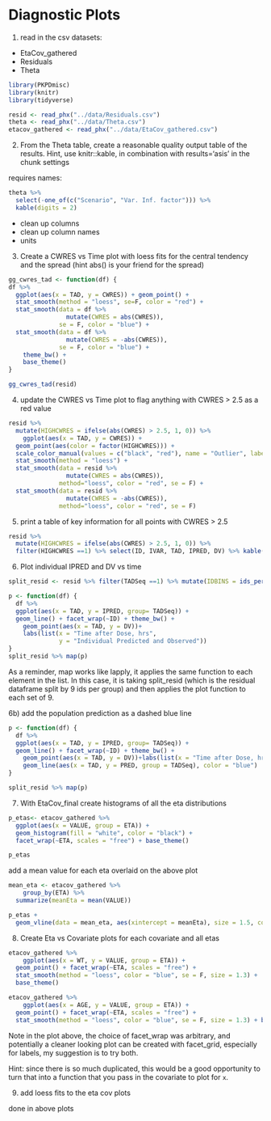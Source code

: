 # Diagnostic Plots

1) read in the csv datasets:

* EtaCov_gathered
* Residuals
* Theta

```r
library(PKPDmisc)
library(knitr)
library(tidyverse)
```

```r
resid <- read_phx("../data/Residuals.csv")
theta <- read_phx("../data/Theta.csv")
etacov_gathered <- read_phx("../data/EtaCov_gathered.csv")
```

2) From the Theta table, create a reasonable quality output table of the results.
Hint, use knitr::kable, in combination with results='asis' in the chunk settings

requires names:

```r
theta %>% 
  select(-one_of(c("Scenario", "Var. Inf. factor"))) %>% 
  kable(digits = 2)
```


* clean up columns
* clean up column names
* units

3) Create a CWRES vs Time plot with loess fits for the central tendency and the spread (hint abs() is your friend for the spread)

```r
gg_cwres_tad <- function(df) {
df %>%
  ggplot(aes(x = TAD, y = CWRES)) + geom_point() +
  stat_smooth(method = "loess", se=F, color = "red") +
  stat_smooth(data = df %>%
                mutate(CWRES = abs(CWRES)), 
              se = F, color = "blue") +
  stat_smooth(data = df %>%
                mutate(CWRES = -abs(CWRES)), 
              se = F, color = "blue") +
    theme_bw() +
    base_theme()
}

```



```r
gg_cwres_tad(resid)
```





4) update the CWRES vs Time plot to flag anything with CWRES > 2.5 as a red value
```r

resid %>% 
  mutate(HIGHCWRES = ifelse(abs(CWRES) > 2.5, 1, 0)) %>%
    ggplot(aes(x = TAD, y = CWRES)) +
  geom_point(aes(color = factor(HIGHCWRES))) +
  scale_color_manual(values = c("black", "red"), name = "Outlier", labels = c("not outlier", "outlier")) +
  stat_smooth(method = "loess") +
  stat_smooth(data = resid %>%
                mutate(CWRES = abs(CWRES)), 
              method="loess", color = "red", se = F) +
  stat_smooth(data = resid %>%
                mutate(CWRES = -abs(CWRES)), 
              method="loess", color = "red", se = F) 

```

5) print a table of key information for all points with CWRES > 2.5

```r
resid %>% 
  mutate(HIGHCWRES = ifelse(abs(CWRES) > 2.5, 1, 0)) %>%
  filter(HIGHCWRES ==1) %>% select(ID, IVAR, TAD, IPRED, DV) %>% kable(digits = 2)
```


6) Plot individual IPRED and DV vs time

```r
split_resid <- resid %>% filter(TADSeq ==1) %>% mutate(IDBINS = ids_per_plot(ID, 9)) %>% split(.[["IDBINS"]])

p <- function(df) {
  df %>%
  ggplot(aes(x = TAD, y = IPRED, group= TADSeq)) +
  geom_line() + facet_wrap(~ID) + theme_bw() +
    geom_point(aes(x = TAD, y = DV))+
    labs(list(x = "Time after Dose, hrs",
              y = "Individual Predicted and Observed")) 
}
split_resid %>% map(p)
```

As a reminder, map works like lapply, it applies the same function to each element in the list. In this case, it is taking split_resid (which is the residual dataframe split by 9 ids per group) and then applies the plot function to each set of 9.


6b) add the population prediction as a dashed blue line

```r

p <- function(df) {
  df %>%
  ggplot(aes(x = TAD, y = IPRED, group= TADSeq)) +
  geom_line() + facet_wrap(~ID) + theme_bw() +
    geom_point(aes(x = TAD, y = DV))+labs(list(x = "Time after Dose, hrs", y = "Individual Predicted and Observed")) +
    geom_line(aes(x = TAD, y = PRED, group = TADSeq), color = "blue")
}

split_resid %>% map(p)
```

7) With EtaCov_final create histograms of all the eta distributions

```r

p_etas<- etacov_gathered %>%
  ggplot(aes(x = VALUE, group = ETA)) + 
  geom_histogram(fill = "white", color = "black") + 
  facet_wrap(~ETA, scales = "free") + base_theme()

p_etas
```

add a mean value for each eta overlaid on the above plot
```r
mean_eta <- etacov_gathered %>% 
    group_by(ETA) %>%
  summarize(meanEta = mean(VALUE))

p_etas + 
  geom_vline(data = mean_eta, aes(xintercept = meanEta), size = 1.5, color = "red")
```

8) Create Eta vs Covariate plots for each covariate and all etas

```r
etacov_gathered %>%
    ggplot(aes(x = WT, y = VALUE, group = ETA)) + 
  geom_point() + facet_wrap(~ETA, scales = "free") + 
  stat_smooth(method = "loess", color = "blue", se = F, size = 1.3) + 
  base_theme()

etacov_gathered %>%
    ggplot(aes(x = AGE, y = VALUE, group = ETA)) + 
  geom_point() + facet_wrap(~ETA, scales = "free") +
  stat_smooth(method = "loess", color = "blue", se = F, size = 1.3) + base_theme()
```

Note in the plot above, the choice of facet_wrap was arbitrary, and potentially a cleaner looking plot can be created with facet_grid, especially for labels, my suggestion is to try both.

Hint: since there is so much duplicated, this would be a good opportunity to turn that into a function that you pass in the covariate to plot for `x`.

9) add loess fits to the eta cov plots

done in above plots

